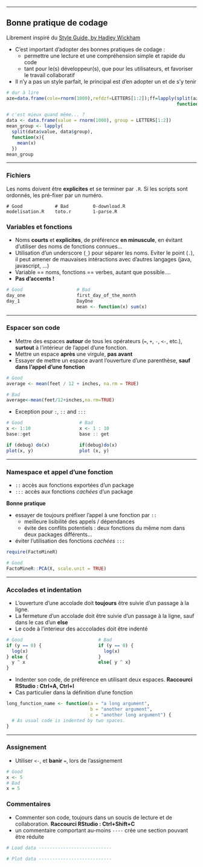 
----

## Bonne pratique de codage

Librement inspiré du [Style Guide, by Hadley Wickham](http://adv-r.had.co.nz/Style.html)

* C'est important d'adopter des bonnes pratiques de codage :
    + permettre une lecture et une compréhension simple et rapide du code
    + tant pour le(s) développeur(s), que pour les utilisateurs, et favoriser le travail collaboratif

* Il n'y a pas un style parfait, le principal est d'en adopter un et de s'y tenir

```r
# dur à lire
aze=data.frame(cole=rnorm(1000),refdzf=LETTERS[1:2]);ff=lapply(split(aze$cole,aze$refdzf),
                                                               function(x){mean(x)});ff
````

```r
# c'est mieux quand même... ?
data <- data.frame(value = rnorm(1000), group = LETTERS[1:2])
mean_group <- lapply(
  split(data$value, data$group),
  function(x){
    mean(x)
  })
mean_group
````

----
  
### Fichiers
  
Les noms doivent être __explicites__ et se terminer par `.R`. Si les scripts sont ordonnés, les pré-fixer par un numéro.

    # Good            # Bad         0-download.R
    modelisation.R    toto.r        1-parse.R

### Variables et fonctions

* Noms __courts__ et __explicites__, de préférence __en minuscule__, en évitant d'utiliser des noms de fonctions connues...
* Utilisation d'un underscore (`_`) pour séparer les noms. Eviter le point (`.`), il peut amener de mauvaises intéractions avec d'autres langages (java, javascript, ...)
* Variable == noms,  fonctions == verbes, autant que possible....
* __Pas d'accents !__

```r
# Good                    # Bad
day_one                   first_day_of_the_month
day_1                     DayOne
                          mean <- function(x) sum(x)
```

----

### Espacer son code

* Mettre des espaces __autour__ de tous les opérateurs (`=`, `+`, `-`, `<-`, etc.), __surtout__ à l'intérieur de l'appel d'une fonction.
* Mettre un espace __après__ une virgule, __pas avant__
* Essayer de mettre un espace avant l'ouverture d'une parenthèse, __sauf dans l'appel d'une fonction__

```r
# Good
average <- mean(feet / 12 + inches, na.rm = TRUE)

# Bad
average<-mean(feet/12+inches,na.rm=TRUE)
```

* Exception pour `:`, `::` and `:::`

```r
# Good                     # Bad
x <- 1:10                  x <- 1 : 10
base::get                  base :: get

if (debug) do(x)           if(debug)do(x)
plot(x, y)                 plot (x, y)
```

----

### Namespace et appel d'une fonction

* `::`  accès aux fonctions exportées d'un package
* `:::` accès aux fonctions *cachées* d'un package

**Bonne pratique** 

* essayer de toujours préfixer l'appel à une fonction par `::`
    + meilleure lisibilité des appels / dépendances
    + évite des conflits potentiels : deux fonctions du même nom dans deux packages différents...
* éviter l'utilisation des fonctions *cachées* `:::`

```r
require(FactoMineR)

# Good
FactoMineR::PCA(X, scale.unit = TRUE)
```


----
  
### Accolades et indentation
  
* L'ouverture d'une accolade doit __toujours__ être suivie d'un passage à la ligne. 
* La fermeture d'un accolade doit être suivie d'un passage à la ligne, sauf dans le cas d'un __else__
* Le code à l'interieur des acccolades doit être indenté

```r
# Good                            # Bad
if (y == 0) {                     if (y == 0) {
  log(x)                            log(x)
} else {                          }
  y ^ x                           else{ y ^ x}
}
```


* Indenter son code, de préférence en utilisant deux espaces. __Raccourci RStudio : Ctrl+A, Ctrl+I__
* Cas particulier dans la définition d'une fonction

```r
long_function_name <- function(a = "a long argument", 
                               b = "another argument",
                               c = "another long argument") {
  # As usual code is indented by two spaces.
}
```

----
  
### Assignement
  
* Utiliser `<-`, et __banir__ `=`, lors de l'assignement

```r
# Good
x <- 5
# Bad
x = 5
```


### Commentaires

* Commenter son code, toujours dans un soucis de lecture et de collaboration. __Raccourci RStudio : Ctrl+Shift+C__
* un commentaire comportant au-moins ``----`` crée une section pouvant être réduite

```r
# Load data ---------------------------

# Plot data ---------------------------
```